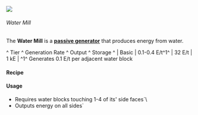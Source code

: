 ![](/mods/techreborn/water_mill.png)

###### Water Mill


The **Water Mill** is a **[passive
generator](energy:generators:passive_generators "wikilink")** that
produces energy from water.

\^ Tier \^ Generation Rate \^ Output \^ Storage \^ \| Basic \| 0.1-0.4
E/t^1^ \| 32 E/t \| 1 kE \| ^1^ Generates 0.1 E/t per adjacent water
block

#### Recipe

<Recipe recipe=" input minecraft:stick minecraft:wood_planks
minecraft:stick input minecraft:wood_planks techreborn:generator
minecraft:wood_planks input minecraft:stick minecraft:wood_planks
minecraft:stick output techreborn:water_mill "/>

#### Usage

* Requires water blocks touching 1-4 of its' side faces`\
* Outputs energy on all sides`
